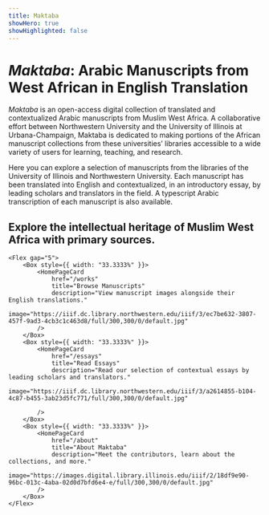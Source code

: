 ```yaml
---
title: Maktaba
showHero: true
showHighlighted: false
---
```


# _Maktaba_: Arabic Manuscripts from West African in English Translation

_Maktaba_ is an open-access digital collection of translated and contextualized Arabic manuscripts from Muslim West Africa. A collaborative effort between Northwestern University and the University of Illinois at Urbana-Champaign, Maktaba is dedicated to making portions of the African manuscript collections from these universities’ libraries accessible to a wide variety of users for learning, teaching, and research.

Here you can explore a selection of manuscripts from the libraries of the University of Illinois and Northwestern University. Each manuscript has been translated into English and contextualized, in an introductory essay, by leading scholars and translators in the field. A typescript Arabic transcription of each manuscript is also available.

<Section size="1">

## Explore the intellectual heritage of Muslim West Africa with primary sources.

    <Flex gap="5">
    	<Box style={{ width: "33.3333%" }}>
    		<HomePageCard
    			href="/works"
    			title="Browse Manuscripts"
    			description="View manuscript images alongside their English translations."
    			image="https://iiif.dc.library.northwestern.edu/iiif/3/ec7be632-3807-457f-9ad3-4cb3c1c463d8/full/300,300/0/default.jpg"
    		/>
    	</Box>
    	<Box style={{ width: "33.3333%" }}>
    		<HomePageCard
    			href="/essays"
    			title="Read Essays"
    			description="Read our selection of contextual essays by leading scholars and translators."
    			image="https://iiif.dc.library.northwestern.edu/iiif/3/a2614855-b104-4c87-b455-3ab23d5fc771/full/300,300/0/default.jpg"

    		/>
    	</Box>
    	<Box style={{ width: "33.3333%" }}>
    		<HomePageCard
    			href="/about"
    			title="About Maktaba"
    			description="Meet the contributors, learn about the collections, and more."
    			image="https://images.digital.library.illinois.edu/iiif/2/18df9e90-96bc-013c-4aba-02d0d7bfd6e4-e/full/300,300/0/default.jpg"
    		/>
    	</Box>
    </Flex>

</Section>
